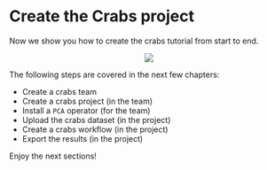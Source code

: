 # Create the Crabs project

Now we show you how to create the crabs tutorial from start to end.

<center><img src="images/Create_project_crab.png"></center>

The following steps are covered in the next few chapters:

* Create a crabs team
* Create a crabs project (in the team)
* Install a `PCA` operator (for the team)
* Upload the crabs dataset (in the project)
* Create a crabs workflow (in the project)
* Export the results (in the project)

Enjoy the next sections!